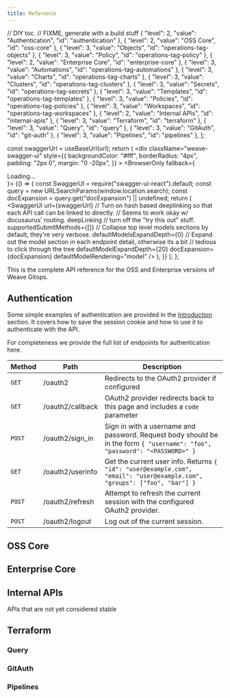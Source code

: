 ```yaml
---
title: Reference
---
```


// DIY toc.
// FIXME, generate with a build stuff
  { "level": 2, "value": "Authentication", "id": "authentication" },
  { "level": 2, "value": "OSS Core", "id": "oss-core" },
    { "level": 3, "value": "Objects", "id": "operations-tag-objects" },
    { "level": 3, "value": "Policy", "id": "operations-tag-policy" },
  { "level": 2, "value": "Enterprise Core", "id": "enterprise-core" },
    { "level": 3, "value": "Automations", "id": "operations-tag-automations" },
    { "level": 3, "value": "Charts", "id": "operations-tag-charts" },
    { "level": 3, "value": "Clusters", "id": "operations-tag-clusters" },
    { "level": 3, "value": "Secrets", "id": "operations-tag-secrets" },
    { "level": 3, "value": "Templates", "id": "operations-tag-templates" },
    { "level": 3, "value": "Policies", "id": "operations-tag-policies" },
    { "level": 3, "value": "Workspaces", "id": "operations-tag-workspaces" },
  { "level": 2, "value": "Internal APIs", "id": "internal-apis" },
    { "level": 3, "value": "Terraform", "id": "terraform" },
    { "level": 3, "value": "Query", "id": "query" },
    { "level": 3, "value": "GitAuth", "id": "git-auth" },
    { "level": 3, "value": "Pipelines", "id": "pipelines" },
];

  const swaggerUrl = useBaseUrl(url);
  return (
    <div
    className="weave-swagger-ui"
      style={{
        backgroundColor: "#fff",
        borderRadius: "4px",
        padding: "2px 0",
        margin: "0 -20px",
      }}
    >
      <BrowserOnly fallback={<div>Loading...</div>}>
        {() => {
          const SwaggerUI = require("swagger-ui-react").default;
          const query = new URLSearchParams(window.location.search);
          const docExpansion = query.get("docExpansion") || undefined;
          return (
            <SwaggerUI
              url={swaggerUrl}
              // Turn on hash based deeplinking so that each API call can be linked to directly.
              // Seems to work okay w/ docusaurus' routing.
              deepLinking
              // turn off the "try this out" stuff.
              supportedSubmitMethods={[]}
              // Collapse top level models sections by default, they're very verbose.
              defaultModelsExpandDepth={0}
              // Expand out the model section in each endpoint detail, otherwise its a bit
              // tedious to click through the tree
              defaultModelExpandDepth={20}
              docExpansion={docExpansion}
              defaultModelRendering="model"
            />
          );
        }}
      </BrowserOnly>
    </div>
  );
};

This is the complete API reference for the OSS and Enterprise versions of Weave Gitops.

<h2 id="Authentication">Authentication</h2>

Some simple examples of authentication are provided in the [Introduction](./intro.md) section.
It covers how to save the session cookie and how to use it to authenticate with the API.

For completeness we provide the full list of endpoints for authentication here.

| Method | Path | Description |
| --- | --- | --- |
| `GET` | /oauth2 | Redirects to the OAuth2 provider if configured |
| `GET` | /oauth2/callback | OAuth2 provider redirects back to this page and includes a `code` parameter |
| `POST` | /oauth2/sign_in | Sign in with a username and password. Request body should be in the form `{ "username": "foo", "password": "<PASSWORD>" }` |
| `GET` | /oauth2/userinfo | Get the current user info. Returns `{ "id": "user@example.com", "email": "user@example.com", "groups": ["foo", "bar"] }` |
| `POST` | /oauth2/refresh | Attempt to refresh the current session with the configured OAuth2 provider. |
| `POST` | /oauth2/logout | Log out of the current session. |

<h2 id="oss-core">OSS Core</h2>

<APIUI url="/swagger/core.swagger.json" />

<h2 id="enterprise-core">Enterprise Core</h2>

<APIUI url="/swagger/cluster_services.swagger.json" />

<h2 id="internal-apis">Internal APIs</h2>

APIs that are not yet considered stable

<h2 id="terraform">Terraform</h2>

<APIUI url="/swagger/terraform.swagger.json" />

<h3 id="query">Query</h3>

<APIUI url="/swagger/query.swagger.json" />

<h3 id="git-auth">GitAuth</h3>

<APIUI url="/swagger/gitauth.swagger.json" />

<h3 id="pipelines">Pipelines</h3>

<APIUI url="/swagger/pipelines.swagger.json" />